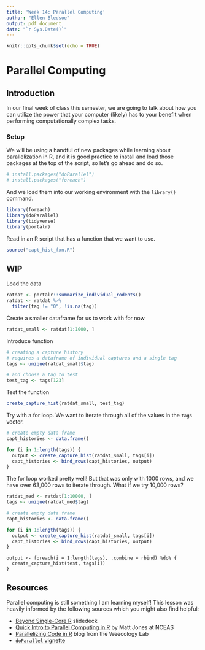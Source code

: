 ```yaml
---
title: 'Week 14: Parallel Computing'
author: "Ellen Bledsoe"
output: pdf_document
date: "`r Sys.Date()`"
---
```


```r
knitr::opts_chunk$set(echo = TRUE)
```

# Parallel Computing

## Introduction

In our final week of class this semester, we are going to talk about how you can utilize the power that your computer (likely) has to your benefit when performing computationally complex tasks.

### Setup

We will be using a handful of new packages while learning about parallelization in R, and it is good practice to install and load those packages at the top of the script, so let's go ahead and do so.

```r
# install.packages("doParallel")
# install.packages("foreach")
```

And we load them into our working environment with the `library()` command.

```r
library(foreach)
library(doParallel)
library(tidyverse)
library(portalr)
```

Read in an R script that has a function that we want to use.
```r
source("capt_hist_fxn.R")
```

## WIP

Load the data
```r
ratdat <- portalr::summarize_individual_rodents() 
ratdat <- ratdat %>% 
  filter(tag != "0", !is.na(tag))
```

Create a smaller dataframe for us to work with for now
```r
ratdat_small <- ratdat[1:1000, ]
```

Introduce function
```r
# creating a capture history
# requires a dataframe of individual captures and a single tag
tags <- unique(ratdat_small$tag)

# and choose a tag to test
test_tag <- tags[123]
```

Test the function
```r
create_capture_hist(ratdat_small, test_tag)
```
Try with a for loop. We want to iterate through all of the values in the `tags` vector.

```r
# create empty data frame
capt_histories <- data.frame()

for (i in 1:length(tags)) {
  output <- create_capture_hist(ratdat_small, tags[i])
  capt_histories <- bind_rows(capt_histories, output)
}
```

The for loop worked pretty well! But that was only with 1000 rows, and we have over 63,000 rows to iterate through. What if we try 10,000 rows?

```r
ratdat_med <- ratdat[1:10000, ]
tags <- unique(ratdat_med$tag)

# create empty data frame
capt_histories <- data.frame()

for (i in 1:length(tags)) {
  output <- create_capture_hist(ratdat_small, tags[i])
  capt_histories <- bind_rows(capt_histories, output)
}
```



```{}
output <- foreach(i = 1:length(tags), .combine = rbind) %do% {
  create_capture_hist(test, tags[i])
}
```


## Resources

Parallel computing is still something I am learning myself! This lesson was heavily informed by the following sources which you might also find helpful:

-   [Beyond Single-Core R](https://ljdursi.github.io/beyond-single-core-R/#/) slidedeck
-   [Quick Intro to Parallel Computing in R](https://nceas.github.io/oss-lessons/parallel-computing-in-r/parallel-computing-in-r.html) by Matt Jones at NCEAS
-   [Parallelizing Code in R](https://wiki.weecology.org/docs/computers-and-programming/parallelization-r/) blog from the Weecology Lab
-   [`doParallel` vignette](https://cran.r-project.org/web/packages/doParallel/vignettes/gettingstartedParallel.pdf)
